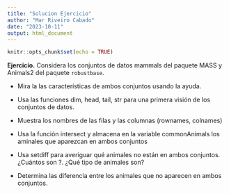 ```yaml
---
title: "Solucion Ejercicio"
author: "Mar Riveiro Cabado"
date: "2023-10-11"
output: html_document
---
```


```r
knitr::opts_chunk$set(echo = TRUE)
```

**Ejercicio.** Considera los conjuntos de datos mammals del paquete MASS y Animals2 del paquete `robustbase`.

+ Mira la las características de ambos conjuntos usando la ayuda.

+ Usa las funciones dim, head, tail, str para una primera visión de los conjuntos de datos.

+ Muestra los nombres de las filas y las columnas (rownames, colnames)

+ Usa la función intersect y almacena en la variable commonAnimals los aminales que aparezcan en ambos conjuntos

+ Usa setdiff para averiguar qué animales no están en ambos conjuntos. ¿Cuántos son ?. ¿Qué tipo de animales son?

+ Determina las diferencia entre los animales que no aparecen en ambos conjuntos.



